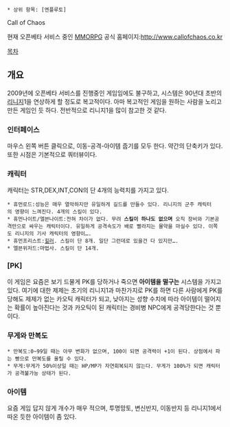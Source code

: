  * 상위 항목: [엔플루토]

Call of Chaos

현재 오픈베타 서비스 중인 [[MMORPG]]
공식 홈페이지:[[http://www.callofchaos.co.kr]]

[[목차]]
== 개요 ==
2009년에 오픈베타 서비스를 진행중인 게임임에도 불구하고, 시스템은 90년대 초반의 [[리니지]]1을 연상하게 할 정도로 복고적이다. 아마 복고적인 게임을 원하는 사람을 노리고 만든 게임인 듯 하다. 전반적으로 리니지1을 많이 참고한 것 같다.

=== 인터페이스 ===
마우스 왼쪽 버튼 클릭으로, 이동-공격-아이템 줍기를 모두 한다. 약간의 단축키가 있다. 또한 시점은 기본적으로 쿼터뷰이다.

=== 캐릭터 ===
캐릭터는 STR,DEX,INT,CON의 단 4개의 능력치를 가지고 있다.
 * 휴먼로드:성능은 매우 열악하지만 유일하게 길드를 만들수 있다. 리니지의 군주 캐릭터의 영향이 느껴진다. 4개의 스킬이 있다.
 * 휴먼나이트/엘븐나이트:전혀 차이가 없다. 무려 '''스킬이 하나도 없으며''' 오직 장비와 기본공격만으로 싸우는 캐릭터이다. 유일하게 공격속도가 배로 빨라지는 물약을 마실수 있다. 이쪽도 리니지의 기사 캐릭터의 영향이….
 * 휴먼프리스트:[[힐러]]. 스킬이 단 8개. 일단 그런데로 있을건 다 있지만….
 * 엘븐위저드:마법사. 스킬이 단 14개.

=== [PK] ===
이 게임은 요즘은 보기 드물게 PK를 당하거나 죽으면 '''아이템을 떨구는''' 시스템을 가지고 있다. 여기에 대한 제제는 초기의 리니지1과 마찬가지로 PK를 하면 다른 사람에게 PK를 당해도 제제가 없는 카오틱 캐릭터가 되고, 낮아지는 성향 수치에 따라 아이템이 떨어지는 확률이 높아진다는 것과 카오틱이 된 캐릭터는 경비병 NPC에게 공격당한다는 것 뿐이다.

=== 무게와 만복도 ===
 * 만복도:0~99일 때는 아무 변화가 없으며, 100이 되면 공격력이 +1이 된다. 상점에서 파는 빵으로 만복도를 올릴 수 있다.
 * 무게:무게가 50%이상일 때는 HP/MP가 자연회복되지 않는다. 무게가 100%가 되면 캐릭터가 공격불가능 상태가 된다.

=== 아이템 ===
요즘 게임 답지 않게 개수가 매우 적으며, 투명망토, 변신반지, 이동반지 등 리니지1에서 따온 듯한 아이템이 좀 있다.
